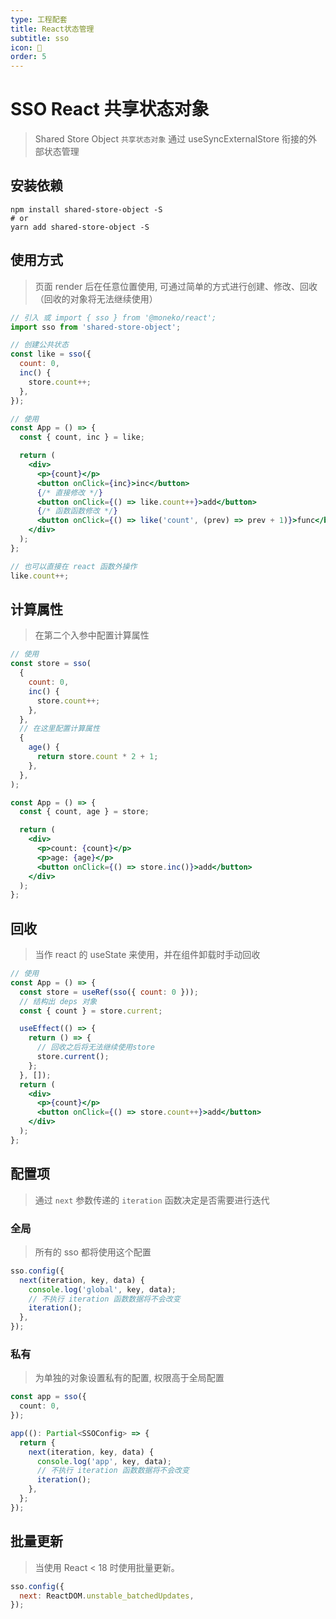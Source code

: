 ```yaml
---
type: 工程配套
title: React状态管理
subtitle: sso
icon: 🍑
order: 5
---
```


# SSO React 共享状态对象

> Shared Store Object `共享状态对象`
> 通过 useSyncExternalStore 衔接的外部状态管理

## 安装依赖

```shell
npm install shared-store-object -S
# or
yarn add shared-store-object -S
```

## 使用方式

> 页面 render 后在任意位置使用, 可通过简单的方式进行创建、修改、回收（回收的对象将无法继续使用）

```jsx
// 引入 或 import { sso } from '@moneko/react';
import sso from 'shared-store-object';

// 创建公共状态
const like = sso({
  count: 0,
  inc() {
    store.count++;
  },
});

// 使用
const App = () => {
  const { count, inc } = like;

  return (
    <div>
      <p>{count}</p>
      <button onClick={inc}>inc</button>
      {/* 直接修改 */}
      <button onClick={() => like.count++}>add</button>
      {/* 函数函数修改 */}
      <button onClick={() => like('count', (prev) => prev + 1)}>func</button>
    </div>
  );
};

// 也可以直接在 react 函数外操作
like.count++;
```

## 计算属性

> 在第二个入参中配置计算属性

```jsx
// 使用
const store = sso(
  {
    count: 0,
    inc() {
      store.count++;
    },
  },
  // 在这里配置计算属性
  {
    age() {
      return store.count * 2 + 1;
    },
  },
);

const App = () => {
  const { count, age } = store;

  return (
    <div>
      <p>count: {count}</p>
      <p>age: {age}</p>
      <button onClick={() => store.inc()}>add</button>
    </div>
  );
};
```

## 回收

> 当作 react 的 useState 来使用，并在组件卸载时手动回收

```jsx
// 使用
const App = () => {
  const store = useRef(sso({ count: 0 }));
  // 结构出 deps 对象
  const { count } = store.current;

  useEffect(() => {
    return () => {
      // 回收之后将无法继续使用store
      store.current();
    };
  }, []);
  return (
    <div>
      <p>{count}</p>
      <button onClick={() => store.count++}>add</button>
    </div>
  );
};
```

## 配置项

> 通过 `next` 参数传递的 `iteration` 函数决定是否需要进行迭代

### 全局

> 所有的 sso 都将使用这个配置

```javascript
sso.config({
  next(iteration, key, data) {
    console.log('global', key, data);
    // 不执行 iteration 函数数据将不会改变
    iteration();
  },
});
```

### 私有

> 为单独的对象设置私有的配置, 权限高于全局配置

```typescript
const app = sso({
  count: 0,
});

app((): Partial<SSOConfig> => {
  return {
    next(iteration, key, data) {
      console.log('app', key, data);
      // 不执行 iteration 函数数据将不会改变
      iteration();
    },
  };
});
```

## 批量更新

> 当使用 React < 18 时使用批量更新。

```javascript
sso.config({
  next: ReactDOM.unstable_batchedUpdates,
});
```
